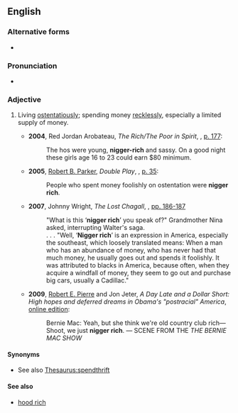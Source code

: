 {{also|nigger-rich}}
==English==

===Alternative forms===
* {{l|en|nigger-rich}}

===Pronunciation===
* {{audio|En-au-nigger rich.ogg|Audio (AU)|lang=en}}

===Adjective===
{{en-adj|-}}

# {{lb|en|idiomatic|offensive|ethnic slur|of a person}} Living [[ostentatiously]]; spending money [[recklessly]], especially a limited supply of money.
#* '''2004''', Red Jordan Arobateau, ''The Rich/The Poor in Spirit'', {{ISBN|9781411619173}}, [http://books.google.ca/books?id=VsTpQ4yDJa0C&pg=PA177&dq=%22nigger+rich%22&hl=en&sa=X&ei=bggNT-a1I-rg0QH3__HtBQ&ved=0CDsQ6AEwAjgK#v=onepage&q=%22nigger%20rich%22&f=false p. 177]:
#*: The hos were young, '''nigger-rich''' and sassy. On a good night these girls age 16 to 23 could earn $80 minimum.
#* '''2005''', [[w:Robert B. Parker|Robert B. Parker]], ''Double Play'', {{ISBN|9780425199633}}, [http://books.google.ca/books?id=8YtEIKIG_UoC&pg=PA34&dq=%22nigger+rich%22&hl=en&sa=X&ei=bggNT-a1I-rg0QH3__HtBQ&ved=0CEwQ6AEwBTgK#v=onepage&q=%22nigger%20rich%22&f=false p. 35]:
#*: People who spent money foolishly on ostentation were '''nigger rich'''.
#* '''2007''', Johnny Wright, ''The Lost Chagall'', {{ISBN|9781434327567}}, [http://books.google.ca/books?id=VR_SCTyhVYQC&pg=PA186&dq=%22nigger+rich%22&hl=en&sa=X&ei=bggNT-a1I-rg0QH3__HtBQ&ved=0CEEQ6AEwAzgK#v=onepage&q=%22nigger%20rich%22&f=false pp. 186-187]
#*: "What is this ‘'''nigger rich'''’ you speak of?" Grandmother Nina asked, interrupting Walter's saga.
#*: . . . "Well, ‘'''Nigger rich'''’ is an expression in America, especially the southeast, which loosely translated means: When a man who has an abundance of money, who has never had that much money, he usually goes out and spends it foolishly. It was attributed to blacks in America, because often, when they acquire a windfall of money, they seem to go out and purchase big cars, usually a Cadillac."
#* '''2009''', [[w:Robert E. Pierre|Robert E. Pierre]] and Jon Jeter, ''A Day Late and a Dollar Short: High hopes and deferred dreams in Obama's "postracial" America'', [http://books.google.ca/books?id=mGKfUk1GXsUC&dq=%22nigger+rich%22&q=%22nigger+rich%22#v=snippet&q=%22nigger%20rich%22&f=false online edition]:
#*: Bernie Mac: Yeah, but she think we're old country club rich—Shoot, we just '''nigger rich'''. — SCENE FROM THE ''THE BERNIE MAC SHOW''

====Synonyms====
* See also [[Thesaurus:spendthrift]]

====See also====
* [[hood rich]]